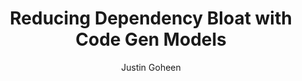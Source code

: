 ---
title: Reducing Dependency Bloat with Code Gen Models
publishedAt: 2025-02-01
tag: ai
summary: reducing dependencies on third-party libraries with code generation models
author: Justin Goheen
---